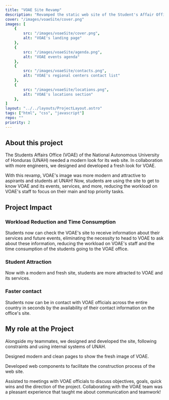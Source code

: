 ```yaml
---
title: "VOAE Site Revamp"
description: "Revamped the static web site of the Student's Affair Office at UNAH! Designed a modern site for VOAE's presentation. Get to know about my collaboration with VOAE!"
cover: "/images/voaeSite/cover.png"
images: [
    {
        src: "/images/voaeSite/cover.png",
        alt: "VOAE's landing page"
    },
    {
        src: "/images/voaeSite/agenda.png",
        alt: "VOAE events agenda"
    },
    {
        src: "/images/voaeSite/contacts.png",
        alt: "VOAE's regional centers contact list"
    },
    {
        src: "/images/voaeSite/locations.png",
        alt: "VOAE's locations section"
    },
]
layout: "../../layouts/ProjectLayout.astro" 
tags: ["html", "css", "javascript"]
repo: ""
priority: 2
---
```


## About this project

The Students Affairs Office (VOAE) of the National Autonomous University of Honduras (UNAH) needed a modern look for its web site. In collaboration with more engineers, we designed and developed a fresh look for VOAE.

With this revamp, VOAE's image was more modern and attractive to aspirants and students at UNAH! Now, students are using the site to get to know VOAE and its events, services, and more, reducing the workload on VOAE's staff to focus on their main and top priority tasks.

## Project Impact

### Workload Reduction and Time Consumption
Students now can check the VOAE's site to receive information about their services and future events, eliminating the necessity to head to VOAE to ask about these information, reducing the workload on VOAE's staff and the time consumption of the students going to the VOAE office.

### Student Attraction
Now with a modern and fresh site, students are more attracted to VOAE and its services.

### Faster contact
Students now can be in contact with VOAE officials across the entire country in seconds by the availability of their contact information on the office's site.


## My role at the Project
Alongside my teammates, we designed and developed the site, following constraints and using internal systems of UNAH.

<span class="text-primary font-semibold">Designed</span> modern and clean pages to show the fresh image of VOAE.

<span class="text-primary font-semibold">Developed</span> web components to facilitate the construction process of the web site.

<span class="text-primary font-semibold">Assisted</span> to meetings with VOAE officials to discuss objectives, goals, quick wins and the direction of the project. Collaborating with the VOAE team was a pleasant experience that taught me about communication and teamwork!